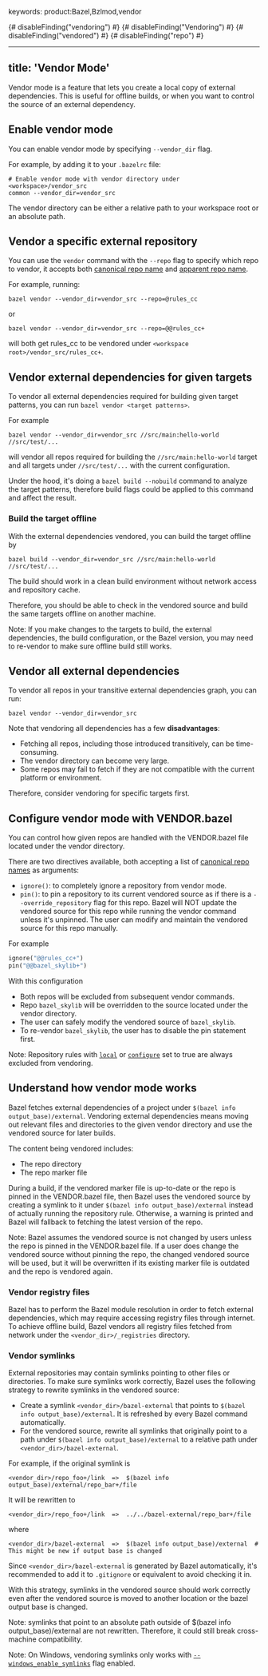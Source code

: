 keywords: product:Bazel,Bzlmod,vendor

{# disableFinding("vendoring") #}
{# disableFinding("Vendoring") #}
{# disableFinding("vendored") #}
{# disableFinding("repo") #}

---
title: 'Vendor Mode'
---



Vendor mode is a feature that lets you create a local copy of
external dependencies. This is useful for offline builds, or when you want to
control the source of an external dependency.

## Enable vendor mode 

You can enable vendor mode by specifying `--vendor_dir` flag.

For example, by adding it to your `.bazelrc` file:

```none
# Enable vendor mode with vendor directory under <workspace>/vendor_src
common --vendor_dir=vendor_src
```

The vendor directory can be either a relative path to your workspace root or an
absolute path.

## Vendor a specific external repository 

You can use the `vendor` command with the `--repo` flag to specify which repo
to vendor, it accepts both [canonical repo
name](/external/overview#canonical-repo-name) and [apparent repo
name](/external/overview#apparent-repo-name).

For example, running:

```none
bazel vendor --vendor_dir=vendor_src --repo=@rules_cc
```

or

```none
bazel vendor --vendor_dir=vendor_src --repo=@@rules_cc+
```

will both get rules_cc to be vendored under
`<workspace root>/vendor_src/rules_cc+`.

## Vendor external dependencies for given targets 

To vendor all external dependencies required for building given target patterns,
you can run `bazel vendor <target patterns>`.

For example

```none
bazel vendor --vendor_dir=vendor_src //src/main:hello-world //src/test/...
```

will vendor all repos required for building the `//src/main:hello-world` target
and all targets under `//src/test/...` with the current configuration.

Under the hood, it's doing a `bazel build --nobuild` command to analyze the
target patterns, therefore build flags could be applied to this command and
affect the result.

### Build the target offline 

With the external dependencies vendored, you can build the target offline by

```none
bazel build --vendor_dir=vendor_src //src/main:hello-world //src/test/...
```

The build should work in a clean build environment without network access and
repository cache.

Therefore, you should be able to check in the vendored source and build the same
targets offline on another machine.

Note: If you make changes to the targets to build, the external dependencies,
the build configuration, or the Bazel version, you may need to re-vendor to make
sure offline build still works.

## Vendor all external dependencies 

To vendor all repos in your transitive external dependencies graph, you can
run:

```none
bazel vendor --vendor_dir=vendor_src
```

Note that vendoring all dependencies has a few **disadvantages**:

-   Fetching all repos, including those introduced transitively, can be time-consuming.
-   The vendor directory can become very large.
-   Some repos may fail to fetch if they are not compatible with the current platform or environment.

Therefore, consider vendoring for specific targets first.

## Configure vendor mode with VENDOR.bazel 

You can control how given repos are handled with the VENDOR.bazel file located
under the vendor directory.

There are two directives available, both accepting a list of
[canonical repo names](/external/overview#canonical-repo-name) as arguments:

- `ignore()`: to completely ignore a repository from vendor mode.
- `pin()`: to pin a repository to its current vendored source as if there is a
  `--override_repository` flag for this repo. Bazel will NOT update the vendored
  source for this repo while running the vendor command unless it's unpinned.
  The user can modify and maintain the vendored source for this repo manually.

For example

```python
ignore("@@rules_cc+")
pin("@@bazel_skylib+")
```

With this configuration

-   Both repos will be excluded from subsequent vendor commands.
-   Repo `bazel_skylib` will be overridden to the source located under the
    vendor directory.
-   The user can safely modify the vendored source of `bazel_skylib`.
-   To re-vendor `bazel_skylib`, the user has to disable the pin statement
    first.

Note: Repository rules with
[`local`](/rules/lib/globals/bzl#repository_rule.local) or
[`configure`](/rules/lib/globals/bzl#repository_rule.configure) set to true are
always excluded from vendoring.

## Understand how vendor mode works 

Bazel fetches external dependencies of a project under `$(bazel info
output_base)/external`. Vendoring external dependencies means moving out
relevant files and directories to the given vendor directory and use the
vendored source for later builds.

The content being vendored includes:

-   The repo directory
-   The repo marker file

During a build, if the vendored marker file is up-to-date or the repo is
pinned in the VENDOR.bazel file, then Bazel uses the vendored source by creating
a symlink to it under `$(bazel info output_base)/external` instead of actually
running the repository rule. Otherwise, a warning is printed and Bazel will
fallback to fetching the latest version of the repo.

Note: Bazel assumes the vendored source is not changed by users unless the repo
is pinned in the VENDOR.bazel file. If a user does change the vendored source
without pinning the repo, the changed vendored source will be used, but it will
be overwritten if its existing marker file is
outdated and the repo is vendored again.

### Vendor registry files 

Bazel has to perform the Bazel module resolution in order to fetch external
dependencies, which may require accessing registry files through internet. To
achieve offline build, Bazel vendors all registry files fetched from
network under the `<vendor_dir>/_registries` directory.

### Vendor symlinks 

External repositories may contain symlinks pointing to other files or
directories. To make sure symlinks work correctly, Bazel uses the following
strategy to rewrite symlinks in the vendored source:

-   Create a symlink `<vendor_dir>/bazel-external` that points to `$(bazel info
    output_base)/external`. It is refreshed by every Bazel command
    automatically.
-   For the vendored source, rewrite all symlinks that originally point to a
    path under `$(bazel info output_base)/external` to a relative path under
    `<vendor_dir>/bazel-external`.

For example, if the original symlink is

```none
<vendor_dir>/repo_foo+/link  =>  $(bazel info output_base)/external/repo_bar+/file
```

It will be rewritten to

```none
<vendor_dir>/repo_foo+/link  =>  ../../bazel-external/repo_bar+/file
```

where

```none
<vendor_dir>/bazel-external  =>  $(bazel info output_base)/external  # This might be new if output base is changed
```

Since `<vendor_dir>/bazel-external` is generated by Bazel automatically, it's
recommended to add it to `.gitignore` or equivalent to avoid checking it in.

With this strategy, symlinks in the vendored source should work correctly even
after the vendored source is moved to another location or the bazel output base
is changed.

Note: symlinks that point to an absolute path outside of $(bazel info
output_base)/external are not rewritten. Therefore, it could still break
cross-machine compatibility.

Note: On Windows, vendoring symlinks only works with
[`--windows_enable_symlinks`][windows_enable_symlinks]
flag enabled.

[windows_enable_symlinks]: /reference/command-line-reference#flag--windows_enable_symlinks
